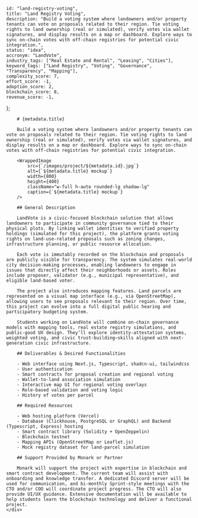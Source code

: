 
    
    id: "land-registry-voting",
    title: "Land Registry Voting",
    description: "Build a voting system where landowners and/or property tenants can vote on proposals related to their region. Tie voting rights to land ownership (real or simulated), verify votes via wallet signatures, and display results on a map or dashboard. Explore ways to sync on-chain votes with off-chain registries for potential civic integration.",
    status: "idea",
    accronym: "LandVote",
    industry_tags: ["Real Estate and Rental", "Leasing", "Cities"],
    keyword_tags: ["Land Registry", "Voting", "Governance", "Transparency", "Mapping"],
    complexity_score: 7,
    effort_score: -1,
    adoption_score: 2,
    blockchain_score: 8,
    revenue_score: -1,
};

<div className="flex">
    <div className="hidden sticky top-0">
        <ProjectMetadata metadata={metadata} />
    </div>
    <div className="w-full">

        # {metadata.title}

        Build a voting system where landowners and/or property tenants can vote on proposals related to their region. Tie voting rights to land ownership (real or simulated), verify votes via wallet signatures, and display results on a map or dashboard. Explore ways to sync on-chain votes with off-chain registries for potential civic integration.

        <WrappedImage
            src={`/images/project/${metadata.id}.jpg`}
            alt={`${metadata.title} mockup`}
            width={800}
            height={400}
            className="w-full h-auto rounded-lg shadow-lg"
            caption={`${metadata.title} mockup`}
        />

        ## General Description
        
        LandVote is a civic-focused blockchain solution that allows landowners to participate in community governance tied to their physical plots. By linking wallet identities to verified property holdings (simulated for this project), the platform grants voting rights on land-use-related proposals such as zoning changes, infrastructure planning, or public resource allocation.
        
        Each vote is immutably recorded on the blockchain and proposals are publicly visible for transparency. The system simulates real-world city decision-making processes, enabling landowners to engage in issues that directly affect their neighborhoods or assets. Roles include proposer, validator (e.g., municipal representative), and eligible land-based voter.
        
        The project also introduces mapping features. Land parcels are represented on a visual map interface (e.g., via OpenStreetMap), allowing users to see proposals relevant to their region. Over time, this project can evolve into a full digital public hearing and participatory budgeting system.
        
        Students working on LandVote will combine on-chain governance models with mapping tools, real estate registry simulations, and public-good UX design. They’ll explore identity-attestation systems, weighted voting, and civic trust-building—skills aligned with next-generation civic infrastructure.

        ## Deliverables & Desired Functionalities

        - Web interface using Next.js, Typescript, shadcn-ui, tailwindcss
        - User authentication 
        - Smart contracts for proposal creation and regional voting
        - Wallet-to-land association simulation
        - Interactive map UI for regional voting overlays
        - Role-based validation and voting logic
        - History of votes per parcel

        ## Required Resources

        - Web hosting platform (Vercel)
        - Database (Clickhouse, PostgreSQL or GraphQL) and Backend (Typescript, Express) hosting
        - Smart contract library (Solidity + OpenZeppelin)
        - Blockchain testnet
        - Mapping APIs (OpenStreetMap or Leaflet.js)
        - Mock registry dataset for land-parcel simulation

        ## Support Provided by Monark or Partner

        Monark will support the project with expertise in blockchain and smart contract development. The current team will assist with onboarding and knowledge transfer. A dedicated Discord server will be used for communication, and bi-monthly Sprint-style meetings with the CTO and/or COO will coordinate project progress. The CTO will also provide UI/UX guidance. Extensive documentation will be available to help students learn the blockchain technology and deliver a functional project.
    </div>
</div>